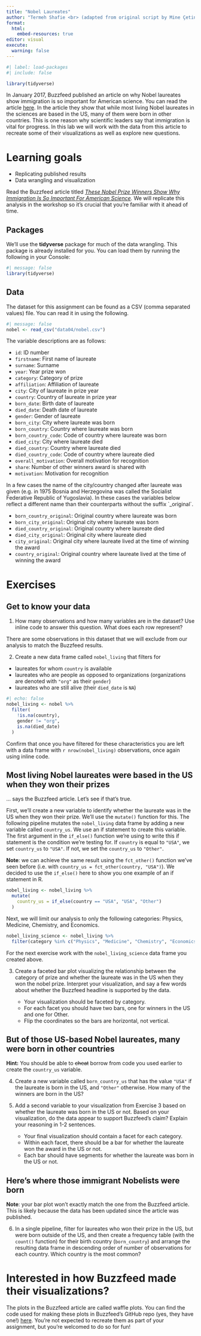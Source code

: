 ```yaml
---
title: "Nobel Laureates"
author: "Termeh Shafie <br> (adapted from original script by Mine Çetinkaya-Rundel)"
format:
  html:
    embed-resources: true
editor: visual
execute:
  warning: false
---
```


```r
#| label: load-packages
#| include: false

library(tidyverse)
```

In January 2017, Buzzfeed published an article on why Nobel laureates show immigration is so important for American science. You can read the article [here](https://www.buzzfeednews.com/article/peteraldhous/immigration-and-science). In the article they show that while most living Nobel laureates in the sciences are based in the US, many of them were born in other countries. This is one reason why scientific leaders say that immigration is vital for progress. In this lab we will work with the data from this article to recreate some of their visualizations as well as explore new questions.

# Learning goals

-   Replicating published results
-   Data wrangling and visualization

Read the Buzzfeed article titled [*These Nobel Prize Winners Show Why Immigration Is So Important For American Science*](https://www.buzzfeednews.com/article/peteraldhous/immigration-and-science)*.* We will replicate this analysis in the workshop so it's crucial that you're familiar with it ahead of time.

## Packages

We'll use the **tidyverse** package for much of the data wrangling. This package is already installed for you. You can load them by running the following in your Console:

```r
#| message: false
library(tidyverse)
```

## Data

The dataset for this assignment can be found as a CSV (comma separated values) file. You can read it in using the following.

```r
#| message: false
nobel <- read_csv("data04/nobel.csv")
```

The variable descriptions are as follows:

-   `id`: ID number
-   `firstname`: First name of laureate
-   `surname`: Surname
-   `year`: Year prize won
-   `category`: Category of prize
-   `affiliation`: Affiliation of laureate
-   `city`: City of laureate in prize year
-   `country`: Country of laureate in prize year
-   `born_date`: Birth date of laureate
-   `died_date`: Death date of laureate
-   `gender`: Gender of laureate
-   `born_city`: City where laureate was born
-   `born_country`: Country where laureate was born
-   `born_country_code`: Code of country where laureate was born
-   `died_city`: City where laureate died
-   `died_country`: Country where laureate died
-   `died_country_code`: Code of country where laureate died
-   `overall_motivation`: Overall motivation for recognition
-   `share`: Number of other winners award is shared with
-   `motivation`: Motivation for recognition

In a few cases the name of the city/country changed after laureate was given (e.g. in 1975 Bosnia and Herzegovina was called the Socialist Federative Republic of Yugoslavia). In these cases the variables below reflect a different name than their counterparts without the suffix \`\_original\`.

-   `born_country_original`: Original country where laureate was born
-   `born_city_original`: Original city where laureate was born
-   `died_country_original`: Original country where laureate died
-   `died_city_original`: Original city where laureate died
-   `city_original`: Original city where laureate lived at the time of winning the award
-   `country_original`: Original country where laureate lived at the time of winning the award

# Exercises

## Get to know your data

1.  How many observations and how many variables are in the dataset? Use inline code to answer this question. What does each row represent?

There are some observations in this dataset that we will exclude from our analysis to match the Buzzfeed results.

2.  Create a new data frame called `nobel_living` that filters for

-   laureates for whom `country` is available
-   laureates who are people as opposed to organizations (organizations are denoted with `"org"` as their `gender`)
-   laureates who are still alive (their `died_date` is `NA`)

```r
#| echo: false
nobel_living <- nobel %>%
  filter(
    !is.na(country),
    gender != "org",
    is.na(died_date)
  )
```

Confirm that once you have filtered for these characteristics you are left with a data frame with `r nrow(nobel_living)` observations, once again using inline code.

## Most living Nobel laureates were based in the US when they won their prizes

... says the Buzzfeed article. Let's see if that's true.

First, we'll create a new variable to identify whether the laureate was in the US when they won their prize. We'll use the `mutate()` function for this. The following pipeline mutates the `nobel_living` data frame by adding a new variable called `country_us`. We use an if statement to create this variable. The first argument in the `if_else()` function we're using to write this if statement is the condition we're testing for. If `country` is equal to `"USA"`, we set `country_us` to `"USA"`. If not, we set the `country_us` to `"Other"`.

**Note**: we can achieve the same result using the `fct_other()` function we've seen before (i.e. with `country_us = fct_other(country, "USA")`). We decided to use the `if_else()` here to show you one example of an if statement in R.

```r
nobel_living <- nobel_living %>%
  mutate(
    country_us = if_else(country == "USA", "USA", "Other")
  )
```

Next, we will limit our analysis to only the following categories: Physics, Medicine, Chemistry, and Economics.

```r
nobel_living_science <- nobel_living %>%
  filter(category %in% c("Physics", "Medicine", "Chemistry", "Economics"))
```

For the next exercise work with the `nobel_living_science` data frame you created above.

3.  Create a faceted bar plot visualizing the relationship between the category of prize and whether the laureate was in the US when they won the nobel prize. Interpret your visualization, and say a few words about whether the Buzzfeed headline is supported by the data.

    -   Your visualization should be faceted by category.
    -   For each facet you should have two bars, one for winners in the US and one for Other.
    -   Flip the coordinates so the bars are horizontal, not vertical.

## But of those US-based Nobel laureates, many were born in other countries

**Hint:** You should be able to ~~cheat~~ borrow from code you used earlier to create the `country_us` variable.

4.  Create a new variable called `born_country_us` that has the value `"USA"` if the laureate is born in the US, and `"Other"` otherwise. How many of the winners are born in the US?

5.  Add a second variable to your visualization from Exercise 3 based on whether the laureate was born in the US or not. Based on your visualization, do the data appear to support Buzzfeed's claim? Explain your reasoning in 1-2 sentences.

    -   Your final visualization should contain a facet for each category.
    -   Within each facet, there should be a bar for whether the laureate won the award in the US or not.
    -   Each bar should have segments for whether the laureate was born in the US or not.

## Here's where those immigrant Nobelists were born

**Note**: your bar plot won't exactly match the one from the Buzzfeed article. This is likely because the data has been updated since the article was published.

6.  In a single pipeline, filter for laureates who won their prize in the US, but were born outside of the US, and then create a frequency table (with the `count()` function) for their birth country (`born_country`) and arrange the resulting data frame in descending order of number of observations for each country. Which country is the most common?

# Interested in how Buzzfeed made their visualizations?

The plots in the Buzzfeed article are called waffle plots. You can find the code used for making these plots in Buzzfeed's GitHub repo (yes, they have one!) [here](https://buzzfeednews.github.io/2017-01-immigration-and-science/). You're not expected to recreate them as part of your assignment, but you're welcomed to do so for fun!
